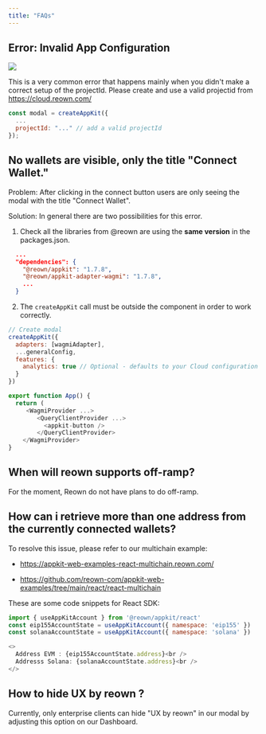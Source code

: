 ```yaml
---
title: "FAQs"
---
```


## Error: Invalid App Configuration

<img src="/images/faq/invalidAppConfiguration.png" />

This is a very common error that happens mainly when you didn't make a correct setup of the projectId. Please create and use a valid projectid from https://cloud.reown.com/

```javascript
const modal = createAppKit({
  ...
  projectId: "..." // add a valid projectId 
});
```

## No wallets are visible, only the title "Connect Wallet."

Problem: After clicking in the connect button users are only seeing the modal with the title "Connect Wallet".

Solution: In general there are two possibilities for this error.

1. Check all the libraries from @reown are using the **same version** in the packages.json.

``` json
  ...
  "dependencies": {
    "@reown/appkit": "1.7.8",
    "@reown/appkit-adapter-wagmi": "1.7.8",
    ...
  }
```

2. The `createAppKit` call must be outside the component in order to work correctly.

```javascript
// Create modal
createAppKit({
  adapters: [wagmiAdapter],
  ...generalConfig,
  features: {
    analytics: true // Optional - defaults to your Cloud configuration
  }
})

export function App() {
  return (
     <WagmiProvider ...>
        <QueryClientProvider ...>
          <appkit-button />
        </QueryClientProvider>
    </WagmiProvider>
}

```

## When will reown supports off-ramp?

For the moment, Reown do not have plans to do off-ramp.

## How can i retrieve more than one address from the currently connected wallets?

To resolve this issue, please refer to our multichain example:

- https://appkit-web-examples-react-multichain.reown.com/

- https://github.com/reown-com/appkit-web-examples/tree/main/react/react-multichain

These are some code snippets for React SDK:

``` javascript
import { useAppKitAccount } from '@reown/appkit/react'
const eip155AccountState = useAppKitAccount({ namespace: 'eip155' })
const solanaAccountState = useAppKitAccount({ namespace: 'solana' })
```

``` javascript
<>
  Address EVM : {eip155AccountState.address}<br />
  Addresss Solana: {solanaAccountState.address}<br />
</>
```

## How to hide UX by reown ?

Currently, only enterprise clients can hide "UX by reown" in our modal by adjusting this option on our Dashboard.
